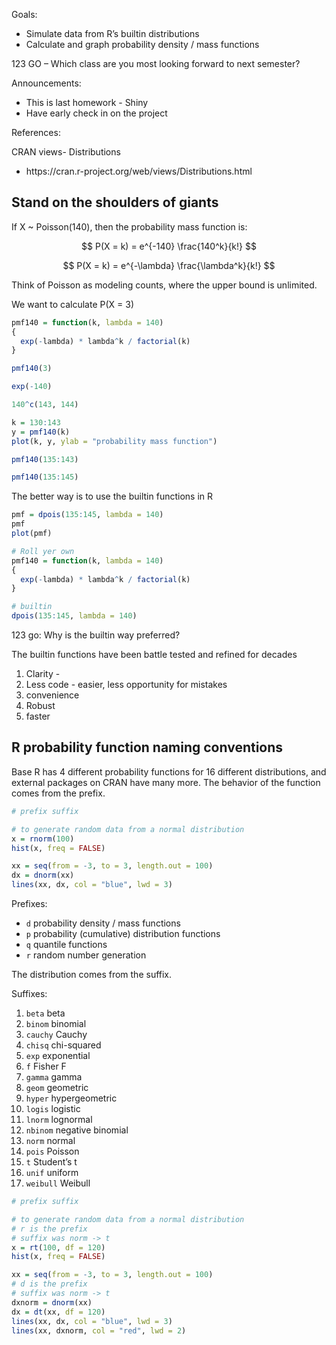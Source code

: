 Goals:

- Simulate data from R's builtin distributions
- Calculate and graph probability density / mass functions

123 GO – Which class are you most looking forward to next semester?

Announcements:

- This is last homework - Shiny
- Have early check in on the project

References:

CRAN views- Distributions

- https://cran.r-project.org/web/views/Distributions.html


## Stand on the shoulders of giants

If X ~ Poisson(140), then the probability mass function is:

$$
P(X = k) = e^{-140} \frac{140^k}{k!}
$$

$$
P(X = k) = e^{-\lambda} \frac{\lambda^k}{k!}
$$

Think of Poisson as modeling counts, where the upper bound is unlimited.

We want to calculate P(X = 3)

```r
pmf140 = function(k, lambda = 140)
{
  exp(-lambda) * lambda^k / factorial(k)
}

pmf140(3)
```

```r
exp(-140)
```

```r
140^c(143, 144)
```

```r
k = 130:143
y = pmf140(k)
plot(k, y, ylab = "probability mass function")
```

```r
pmf140(135:143)

pmf140(135:145)
```

The better way is to use the builtin functions in R

```r
pmf = dpois(135:145, lambda = 140)
pmf
plot(pmf)
```
```r
# Roll yer own
pmf140 = function(k, lambda = 140)
{
  exp(-lambda) * lambda^k / factorial(k)
}

# builtin
dpois(135:145, lambda = 140)
```

123 go: Why is the builtin way preferred?

The builtin functions have been battle tested and refined for decades

1. Clarity - 
2. Less code - easier, less opportunity for mistakes
2. convenience
3. Robust 
3. faster



## R probability function naming conventions

Base R has 4 different probability functions for 16 different distributions, and external packages on CRAN have many more.
The behavior of the function comes from the prefix.

```r
# prefix suffix

# to generate random data from a normal distribution
x = rnorm(100)
hist(x, freq = FALSE)

xx = seq(from = -3, to = 3, length.out = 100)
dx = dnorm(xx)
lines(xx, dx, col = "blue", lwd = 3)

```

Prefixes:

- `d` probability density / mass functions
- `p` probability (cumulative) distribution functions
- `q` quantile functions
- `r` random number generation

The distribution comes from the suffix.

Suffixes:

1. `beta` beta
1. `binom` binomial 
1. `cauchy` Cauchy 
1. `chisq` chi-squared 
1. `exp` exponential 
1. `f` Fisher F
1. `gamma` gamma 
1. `geom` geometric 
1. `hyper` hypergeometric 
1. `logis` logistic 
1. `lnorm` lognormal 
1. `nbinom` negative binomial 
1. `norm` normal 
1. `pois` Poisson 
1. `t` Student's t
1. `unif` uniform 
1. `weibull` Weibull 


```r
# prefix suffix

# to generate random data from a normal distribution
# r is the prefix
# suffix was norm -> t
x = rt(100, df = 120)
hist(x, freq = FALSE)

xx = seq(from = -3, to = 3, length.out = 100)
# d is the prefix
# suffix was norm -> t
dxnorm = dnorm(xx)
dx = dt(xx, df = 120)
lines(xx, dx, col = "blue", lwd = 3)
lines(xx, dxnorm, col = "red", lwd = 2)

```


